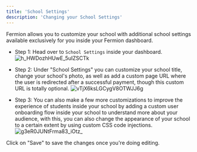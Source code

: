 ```yaml
---
title: 'School Settings'
description: 'Changing your School Settings'
---
```



Fermion allows you to customize your school with additional school settings available exclusively for you inside your Fermion dashboard. 

* Step 1: 
Head over to `School Settings` inside your dashboard. 
![h_HWDozhHUwE_5uIZSCTk](https://creator-assets.codedamn.com/fermion-instructor/07-08-2024/instructor_66467ae8ada1f52e23942268/h_HWDozhHUwE_5uIZSCTk)

* Step 2: 
Under "School Settings" you can customize your school title, change your school's photo, as well as add a custom page URL where the user is redirected after a successful payment, though this custom URL is totally optional.
![vTjX6ksLGCygV8OTWJJ6g](https://creator-assets.codedamn.com/fermion-instructor/09-08-2024/instructor_66467ae8ada1f52e23942268/vTjX6ksLGCygV8OTWJJ6g)

* Step 3: 
You can also make a few more customizations to improve the experience of students inside your school by adding a custom user onboarding flow inside your school to understand more about your audience, with this, you can also change the appearance of your school to a certain extent by using custom CSS code injections. 
![g3eR0JUNtFrma83_iOtz_](https://creator-assets.codedamn.com/fermion-instructor/09-08-2024/instructor_66467ae8ada1f52e23942268/g3eR0JUNtFrma83_iOtz_)


Click on "Save" to save the changes once you're doing editing. 